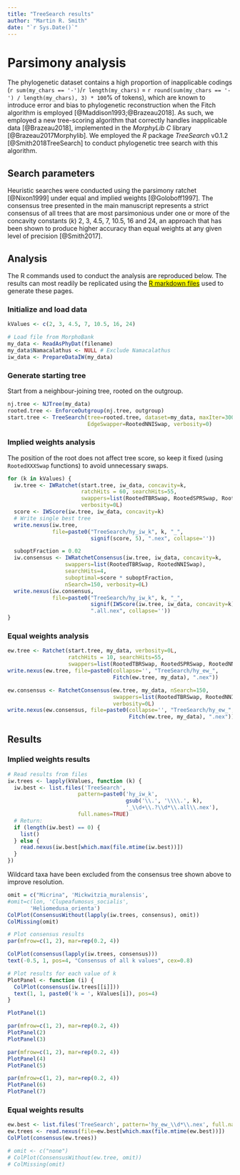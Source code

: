 ```yaml
---
title: "TreeSearch results"
author: "Martin R. Smith"
date: "`r Sys.Date()`"
---
```


# Parsimony analysis {#treesearch}

The phylogenetic dataset contains a high proportion of inapplicable codings (`r sum(my_chars == '-')`/`r length(my_chars)` = `r round(sum(my_chars == '-') / length(my_chars), 3) * 100`% of tokens), which are known to introduce error and bias to phylogenetic reconstruction when the Fitch algorithm is employed [@Maddison1993;@Brazeau2018].  As such, we employed a new tree-scoring algorithm that correctly handles inapplicable data [@Brazeau2018], implemented in the _MorphyLib_ _C_ library [@Brazeau2017Morphylib].  We employed the _R_ package _TreeSearch_ v0.1.2 [@Smith2018TreeSearch] to conduct phylogenetic tree search with this algorithm.

## Search parameters

Heuristic searches were conducted using the parsimony ratchet [@Nixon1999] under equal and implied weights [@Goloboff1997].  The consensus tree presented in the main manuscript represents a strict consensus of all trees that are most parsimonious under one or more of the concavity constants (_k_) 2, 3, 4.5, 7, 10.5, 16 and 24, an approach that has been shown to produce higher accuracy than equal weights at any given level of precision [@Smith2017].

## Analysis 

The R commands used to conduct the analysis are reproduced below.
The results can most readily be replicated using the <mark>[R markdown files](https://@@@.@@@/)</mark> used 
to generate these pages.

### Initialize and load data

```r
kValues <- c(2, 3, 4.5, 7, 10.5, 16, 24)

# Load file from MorphoBank
my_data <- ReadAsPhyDat(filename)
my_data$Namacalathus <- NULL # Exclude Namacalathus
iw_data <- PrepareDataIW(my_data)
```

### Generate starting tree

Start from a neighbour-joining tree, rooted on the outgroup.

```R
nj.tree <- NJTree(my_data)
rooted.tree <- EnforceOutgroup(nj.tree, outgroup)
start.tree <- TreeSearch(tree=rooted.tree, dataset=my_data, maxIter=3000,
                         EdgeSwapper=RootedNNISwap, verbosity=0)
```

### Implied weights analysis

The position of the root does not affect tree score, so keep it fixed (using `RootedXXXSwap` functions) to avoid unnecessary swaps.

```r
for (k in kValues) {
  iw.tree <- IWRatchet(start.tree, iw_data, concavity=k,
                       ratchHits = 60, searchHits=55,
                       swappers=list(RootedTBRSwap, RootedSPRSwap, RootedNNISwap),
                       verbosity=0L)
  score <- IWScore(iw.tree, iw_data, concavity=k)
  # Write single best tree
  write.nexus(iw.tree,
              file=paste0("TreeSearch/hy_iw_k", k, "_", 
                          signif(score, 5), ".nex", collapse=''))

  suboptFraction = 0.02
  iw.consensus <- IWRatchetConsensus(iw.tree, iw_data, concavity=k,
                  swappers=list(RootedTBRSwap, RootedNNISwap),
                  searchHits=4,
                  suboptimal=score * suboptFraction,
                  nSearch=150, verbosity=0L)
  write.nexus(iw.consensus, 
              file=paste0("TreeSearch/hy_iw_k", k, "_", 
                          signif(IWScore(iw.tree, iw_data, concavity=k), 5),
                          ".all.nex", collapse=''))
}
```

### Equal weights analysis

```r
ew.tree <- Ratchet(start.tree, my_data, verbosity=0L,
                   ratchHits = 10, searchHits=55,
                   swappers=list(RootedTBRSwap, RootedSPRSwap, RootedNNISwap))
write.nexus(ew.tree, file=paste0(collapse='', "TreeSearch/hy_ew_",
                                 Fitch(ew.tree, my_data), ".nex"))

ew.consensus <- RatchetConsensus(ew.tree, my_data, nSearch=150,
                                 swappers=list(RootedTBRSwap, RootedNNISwap),
                                 verbosity=0L)
write.nexus(ew.consensus, file=paste0(collapse='', "TreeSearch/hy_ew_",
                                      Fitch(ew.tree, my_data), ".nex"))
```

## Results

### Implied weights results

```R
# Read results from files
iw.trees <- lapply(kValues, function (k) {
  iw.best <- list.files('TreeSearch', 
                      pattern=paste0('hy_iw_k',
                                     gsub('\\.', '\\\\.', k),
                                     '_\\d+\\.?\\d*\\.all\\.nex'),
                      full.names=TRUE)
  # Return:
  if (length(iw.best) == 0) {
    list()
  } else {
    read.nexus(iw.best[which.max(file.mtime(iw.best))])
  }
})
```

Wildcard taxa have been excluded from the consensus tree shown above to improve resolution.

```r
omit = c("Micrina", 'Mickwitzia_muralensis',
#omit=c(lon, 'Clupeafumosus_socialis',
       'Heliomedusa_orienta')
ColPlot(ConsensusWithout(lapply(iw.trees, consensus), omit))
ColMissing(omit)
```



```r
# Plot consensus results
par(mfrow=c(1, 2), mar=rep(0.2, 4))

ColPlot(consensus(lapply(iw.trees, consensus)))
text(-0.5, 1, pos=4, "Consensus of all k values", cex=0.8)

# Plot results for each value of k
PlotPanel <- function (i) {
  ColPlot(consensus(iw.trees[[i]]))
  text(1, 1, paste0('k = ', kValues[i]), pos=4)
}

PlotPanel(1)
```
```R
par(mfrow=c(1, 2), mar=rep(0.2, 4))
PlotPanel(2)
PlotPanel(3)
```
```R
par(mfrow=c(1, 2), mar=rep(0.2, 4))
PlotPanel(4)
PlotPanel(5)
```
```R
par(mfrow=c(1, 2), mar=rep(0.2, 4))
PlotPanel(6)
PlotPanel(7)
```

### Equal weights results

```r
ew.best <- list.files('TreeSearch', pattern='hy_ew_\\d*\\.nex', full.names=TRUE)
ew.trees <- read.nexus(file=ew.best[which.max(file.mtime(ew.best))])
ColPlot(consensus(ew.trees))
```

```R
# omit <- c("none")
# ColPlot(ConsensusWithout(ew.tree, omit))
# ColMissing(omit)
```
